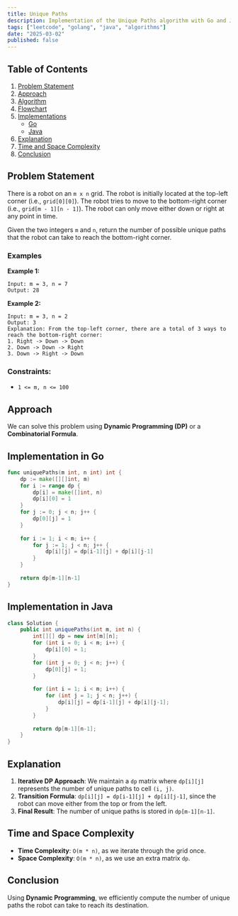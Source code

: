 ```yaml
---
title: Unique Paths
description: Implementation of the Unique Paths algorithm with Go and Java.
tags: ["leetcode", "golang", "java", "algorithms"]
date: "2025-03-02"
published: false
---
```


## Table of Contents

1. [Problem Statement](#problem-statement)
2. [Approach](#approach)
3. [Algorithm](#algorithm)
4. [Flowchart](#flowchart)
5. [Implementations](#implementations)
   - [Go](#implementation-in-go)
   - [Java](#implementation-in-java)
6. [Explanation](#explanation)
7. [Time and Space Complexity](#time-and-space-complexity)
8. [Conclusion](#conclusion)

## Problem Statement


There is a robot on an `m x n` grid. The robot is initially located at the top-left corner (i.e., `grid[0][0]`). The robot tries to move to the bottom-right corner (i.e., `grid[m - 1][n - 1]`). The robot can only move either down or right at any point in time.

Given the two integers `m` and `n`, return the number of possible unique paths that the robot can take to reach the bottom-right corner.

### Examples

**Example 1:**

```
Input: m = 3, n = 7
Output: 28
```

**Example 2:**

```
Input: m = 3, n = 2
Output: 3
Explanation: From the top-left corner, there are a total of 3 ways to reach the bottom-right corner:
1. Right -> Down -> Down
2. Down -> Down -> Right
3. Down -> Right -> Down
```

### Constraints:

- `1 <= m, n <= 100`

## Approach

We can solve this problem using **Dynamic Programming (DP)** or a **Combinatorial Formula**.

## Implementation in Go

```go
func uniquePaths(m int, n int) int {
    dp := make([][]int, m)
    for i := range dp {
        dp[i] = make([]int, n)
        dp[i][0] = 1
    }
    for j := 0; j < n; j++ {
        dp[0][j] = 1
    }
    
    for i := 1; i < m; i++ {
        for j := 1; j < n; j++ {
            dp[i][j] = dp[i-1][j] + dp[i][j-1]
        }
    }
    
    return dp[m-1][n-1]
}
```

## Implementation in Java

```java
class Solution {
    public int uniquePaths(int m, int n) {
        int[][] dp = new int[m][n];
        for (int i = 0; i < m; i++) {
            dp[i][0] = 1;
        }
        for (int j = 0; j < n; j++) {
            dp[0][j] = 1;
        }
        
        for (int i = 1; i < m; i++) {
            for (int j = 1; j < n; j++) {
                dp[i][j] = dp[i-1][j] + dp[i][j-1];
            }
        }
        
        return dp[m-1][n-1];
    }
}
```

## Explanation

1. **Iterative DP Approach**: We maintain a `dp` matrix where `dp[i][j]` represents the number of unique paths to cell `(i, j)`.
2. **Transition Formula**: `dp[i][j] = dp[i-1][j] + dp[i][j-1]`, since the robot can move either from the top or from the left.
3. **Final Result**: The number of unique paths is stored in `dp[m-1][n-1]`.

## Time and Space Complexity

- **Time Complexity**: `O(m * n)`, as we iterate through the grid once.
- **Space Complexity**: `O(m * n)`, as we use an extra matrix `dp`.

## Conclusion

Using **Dynamic Programming**, we efficiently compute the number of unique paths the robot can take to reach its destination.

